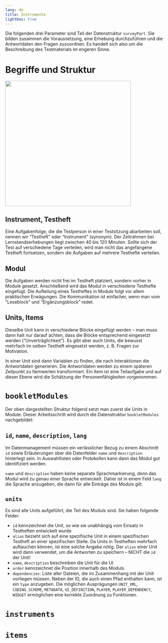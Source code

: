 ```yaml
---
lang: de
title: Instrumente
lightbox: true
---
```


Die folgenden drei Parameter sind Teil der Datenstruktur `surveyPart`. Sie bilden zusammen die Voraussetzung, eine Erhebung durchzuführen und die Antwortdaten den Fragen zuzuordnen. Es handelt sich also um die Beschreibung des Testmaterials im engeren Sinne.

# Begriffe und Struktur

![](../assets/booklet-structure.png){width="400" group="intro"}

## Instrument, Testheft

Eine Aufgabenfolge, die die Testperson in einer Testsitzung abarbeiten soll, nennen wir "Testheft" oder "Instrument" (synonym). Der Zeitrahmen bei Lernstandserhebungen liegt zwischen 40 bis 120 Minuten. Sollte sich der Test auf verschiedene Tage verteilen, wird man nicht das angefangene Testheft fortsetzen, sondern die Aufgaben auf mehrere Testhefte verteilen.

## Modul

Die Aufgaben werden nicht frei im Testheft platziert, sondern vorher in Module gesetzt. Anschließend wird das Modul in verschiedene Testhefte eingefügt. Die Aufteilung eines Testheftes in Module folgt vor allem praktischen Erwägungen. Die Kommunikation ist einfacher, wenn man vom "Leseblock" und "Ergänzungsblock" redet.

## Units, Items

Dieselbe Unit kann in verschiedene Blöcke eingefügt werden -- man muss dann halt nur darauf achten, dass die Blöcke entsprechend eingesetzt werden ("Unverträglichkeit"). Es gibt aber auch Units, die bewusst mehrfach im selben Testheft eingesetzt werden, z. B. Fragen zur Motivation.

In einer Unit sind dann Variablen zu finden, die nach Interaktionen die Antwortdaten generieren. Die Antwortdaten werden zu einem späteren Zeitpunkt zu Itemwerten transformiert. Ein Item ist eine Teilaufgabe und auf dieser Ebene wird die Schätzung der Personenfähigkeiten vorgenommen.

# `bookletModules`

Der oben dargestellten Struktur folgend setzt man zuerst die Units in Module. Dieser Arbeitsschritt wird durch die Datenstruktur `bookletModules` nachgebildet:

## `id`, `name`, `description`, `lang`

Im Datenmanagement müssen ein verlässlicher Bezug zu einem Abschnitt `id` sowie Erläuterungen über die Datenfelder `name` und `description` hinterlegt sein. In Auswahllisten oder Protokollen kann dann das Modul gut identifiziert werden.

`name` und `description` haben keine separate Sprachmarkierung, denn das Modul wird zu genau einer Sprache entwickelt. Daher ist in einem Feld `lang` die Sprache anzugeben, die dann für alle Einträge des Moduls gilt.

## `units`

Es sind alle Units aufgeführt, die Teil des Moduls sind. Sie haben folgende Felder:

* `id` kennzeichnet die Unit, so wie sie unabhängig vom Einsatz in Testheften entwickelt wurde
* `alias` bezieht sich auf eine spezifische Unit in einem spezifischen Testheft an einer spezifischen Stelle. Da Units in Testheften mehrfach auftauchen können, ist eine solche Angabe nötig. Der `alias` einer Unit wird dann verwendet, um die Antworten zu speichern -- NICHT die `id` der Unit!
* `name`, `description` beschreiben die Unit für die UI
* `order` kennzeichnet die Position innerhalb des Moduls.
* `dependencies`: Liste aller Dateien, die im Zusammenhang mit der Unit vorliegen müssen. Neben der ID, die auch einen Pfad enthalten kann, ist ein `type` anzugeben. Die möglichen Ausprägungen `UNIT_XML`, `CODING_SCHEME`, `METADATA`, `UI_DEFINITION`, `PLAYER`, `PLAYER_DEPENDENCY`, `WIDGET` ermöglichen eine korrekte Zuordnung zu Funktionen.

# `instruments`

# `items`